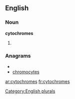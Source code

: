 ==English==

===Noun===
'''cytochromes'''

# {{plural of|[[cytochrome]]}}

===Anagrams===
* {{alphagram|ccehmoorsty}}
* [[chromocytes#English|chromocytes]]


[[Category:English plurals]]

[[ar:cytochromes]]
[[fr:cytochromes]]